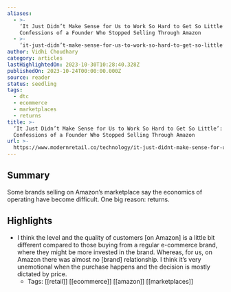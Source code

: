 ```yaml
---
aliases:
  - >-
    ‘It Just Didn’t Make Sense for Us to Work So Hard to Get So Little’:
    Confessions of a Founder Who Stopped Selling Through Amazon
  - >-
    ‘it-just-didn’t-make-sense-for-us-to-work-so-hard-to-get-so-little’-confessions-of-a-founder-who-stopped-selling-through-amazon
author: Vidhi Choudhary
category: articles
lastHighlightedOn: 2023-10-30T10:28:40.328Z
publishedOn: 2023-10-24T00:00:00.000Z
source: reader
status: seedling
tags:
  - dtc
  - ecommerce
  - marketplaces
  - returns
title: >-
  ‘It Just Didn’t Make Sense for Us to Work So Hard to Get So Little’:
  Confessions of a Founder Who Stopped Selling Through Amazon
url: >-
  https://www.modernretail.co/technology/it-just-didnt-make-sense-for-us-to-work-so-hard-to-get-so-little-confessions-of-a-founder-who-stopped-selling-through-amazon/?utm_source=mrdis&utm_campaign=ecommerceweekly&utm_medium=email
---
```

## Summary

Some brands selling on Amazon’s marketplace say the economics of operating have become difficult. One big reason: returns.

## Highlights

- I think the level and the quality of customers [on Amazon] is a little bit different compared to those buying from a regular e-commerce brand, where they might be more invested in the brand. Whereas, for us, on Amazon there was almost no [brand] relationship. I think it’s very unemotional when the purchase happens and the decision is mostly dictated by price.
    - Tags: [[retail]] [[ecommerce]] [[amazon]] [[marketplaces]]

